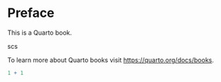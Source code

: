 # Preface {.unnumbered}

This is a Quarto book.

scs

To learn more about Quarto books visit <https://quarto.org/docs/books>.

```r
1 + 1
```
